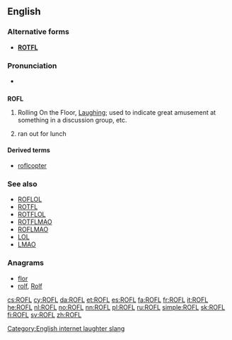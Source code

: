 ==English==

===Alternative forms===
* '''[[ROTFL]]'''

===Pronunciation===
* {{IPA|/ɑrˌoʊˌɛfˈɛl/|/rɒfl̩/}}

==={{initialism-old|en}}===
'''ROFL'''

# {{context|Internet slang|lang=en}} Rolling On the Floor, [[laughing|Laughing]]; used to indicate great amusement at something in a discussion group, etc.
# {{context|rare|dated|lang=en}} ran out for lunch

====Derived terms====
* [[roflcopter]]

===See also===
* [[ROFLOL]]
* [[ROTFL]]
* [[ROTFLOL]]
* [[ROTFLMAO]]
* [[ROFLMAO]]
* [[LOL]]
* [[LMAO]]

===Anagrams===
* [[flor#English|flor]]
* [[rolf#English|rolf]], [[Rolf#English|Rolf]]

[[Category:English internet laughter slang]]

[[cs:ROFL]]
[[cy:ROFL]]
[[da:ROFL]]
[[et:ROFL]]
[[es:ROFL]]
[[fa:ROFL]]
[[fr:ROFL]]
[[it:ROFL]]
[[he:ROFL]]
[[nl:ROFL]]
[[no:ROFL]]
[[nn:ROFL]]
[[pl:ROFL]]
[[ru:ROFL]]
[[simple:ROFL]]
[[sk:ROFL]]
[[fi:ROFL]]
[[sv:ROFL]]
[[zh:ROFL]]